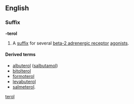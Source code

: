 ==English==

===Suffix===
'''-terol''' 

# {{context|chemistry}} A [[suffix]] for several [[beta-2 adrenergic receptor]] [[agonists]].

====Derived terms====
* [[albuterol]] ([[salbutamol]]) 
* [[bitolterol]]
* [[formoterol]]
* [[levabuterol]]
* [[salmeterol]].

[[Category:English suffixes|terol]]